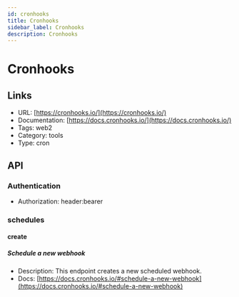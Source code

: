 ```yaml
---
id: cronhooks
title: Cronhooks
sidebar_label: Cronhooks
description: Cronhooks
---
```


# Cronhooks

## Links

* URL: [https://cronhooks.io/](https://cronhooks.io/)
* Documentation: [https://docs.cronhooks.io/](https://docs.cronhooks.io/)
* Tags: web2
* Category: tools
* Type: cron

## API

### Authentication

* Authorization: header:bearer

### schedules

#### create

##### Schedule a new webhook

* Description: This endpoint creates a new scheduled webhook.
* Docs: [https://docs.cronhooks.io/#schedule-a-new-webhook](https://docs.cronhooks.io/#schedule-a-new-webhook)
